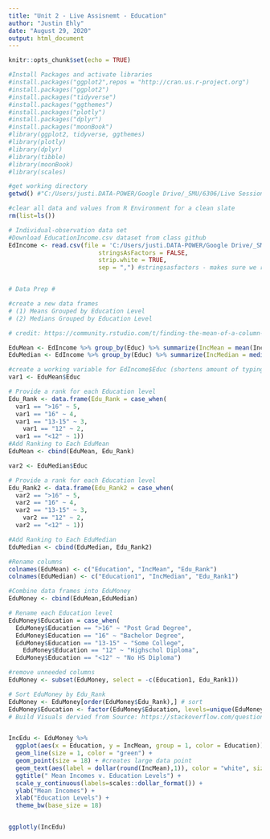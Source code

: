 ---
title: "Unit 2 - Live Assisnemt - Education"
author: "Justin Ehly"
date: "August 29, 2020"
output: html_document
---

```{r setup, include=FALSE}
knitr::opts_chunk$set(echo = TRUE)
```

```{r}

#Install Packages and activate libraries
#install.packages("ggplot2",repos = "http://cran.us.r-project.org")
#install.packages("ggplot2")
#install.packages("tidyverse")
#install.packages("ggthemes")
#install.packages("plotly")
#install.packages("dplyr")
#install.packages("moonBook")
#library(ggplot2, tidyverse, ggthemes)
#library(plotly)
#library(dplyr)
#library(tibble)
#library(moonBook)
#library(scales)

#get working directory
getwd() #"C:/Users/justi.DATA-POWER/Google Drive/_SMU/6306/Live Session Assignments"

#clear all data and values from R Environment for a clean slate
rm(list=ls()) 

# Individual-observation data set
#Download EducationIncome.csv dataset from class github
EdIncome <- read.csv(file = 'C:/Users/justi.DATA-POWER/Google Drive/_SMU/6306/MSDS_6306_Doing-Data-Science/Unit 2/Education_Income.csv', 
                         stringsAsFactors = FALSE,
                         strip.white = TRUE,
                         sep = ",") #stringsasfactors - makes sure we record the data as strings and not factors, strip.white removes any blank spaces in front of data in cells, sep = "," tells R that we are importing a comma separated file


# Data Prep #

#create a new data frames 
# (1) Means Grouped by Education Level
# (2) Medians Grouped by Education Level

# credit: https://community.rstudio.com/t/finding-the-mean-of-a-column-for-specific-rows/45171/3

EduMean <- EdIncome %>% group_by(Educ) %>% summarize(IncMean = mean(Income2005))
EduMedian <- EdIncome %>% group_by(Educ) %>% summarize(IncMedian = median(Income2005))

#create a working variable for EdIncome$Educ (shortens amount of typing)
var1 <- EduMean$Educ

# Provide a rank for each Education level
Edu_Rank <- data.frame(Edu_Rank = case_when(
  var1 == ">16" ~ 5,
  var1 == "16" ~ 4,
  var1 == "13-15" ~ 3,
	var1 == "12" ~ 2,
  var1 == "<12" ~ 1))
#Add Ranking to Each EduMean 
EduMean <- cbind(EduMean, Edu_Rank)

var2 <- EduMedian$Educ

# Provide a rank for each Education level
Edu_Rank2 <- data.frame(Edu_Rank2 = case_when(
  var2 == ">16" ~ 5,
  var2 == "16" ~ 4,
  var2 == "13-15" ~ 3,
	var2 == "12" ~ 2,
  var2 == "<12" ~ 1))

#Add Ranking to Each EduMedian
EduMedian <- cbind(EduMedian, Edu_Rank2)

#Rename columns
colnames(EduMean) <- c("Education", "IncMean", "Edu_Rank")
colnames(EduMedian) <- c("Education1", "IncMedian", "Edu_Rank1")

#Combine data frames into EduMoney
EduMoney <- cbind(EduMean,EduMedian)

# Rename each Education level
EduMoney$Education = case_when(
  EduMoney$Education == ">16" ~ "Post Grad Degree",
  EduMoney$Education == "16" ~ "Bachelor Degree",
  EduMoney$Education == "13-15" ~ "Some College",
	EduMoney$Education == "12" ~ "Highschol Diploma",
  EduMoney$Education == "<12" ~ "No HS Diploma")

#remove unneeded columns
EduMoney <- subset(EduMoney, select = -c(Education1, Edu_Rank1))

# Sort EduMoney by Edu_Rank
EduMoney <- EduMoney[order(EduMoney$Edu_Rank),] # sort
EduMoney$Education <- factor(EduMoney$Education, levels=unique(EduMoney$Education)) #convert to factor to retain sorted order in plot
# Build Visuals dervied from Source: https://stackoverflow.com/questions/32588215/add-multiple-geom-line-to-ggplot


IncEdu <- EduMoney %>%
  ggplot(aes(x = Education, y = IncMean, group = 1, color = Education)) +
  geom_line(size = 1, color = "green") +
  geom_point(size = 18) + #creates large data point
  geom_text(aes(label = dollar(round(IncMean),1)), color = "white", size = 4) + # converts IncMean to Dollars 
  ggtitle(" Mean Incomes v. Education Levels") +
  scale_y_continuous(labels=scales::dollar_format()) +
  ylab("Mean Incomes") +
  xlab("Education Levels") +
  theme_bw(base_size = 18)


ggplotly(IncEdu)


```